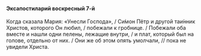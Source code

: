 #### Эксапостиларий воскресный 7-й

Когда сказала Мария: «Унесли Господа», / Си́мон Пётр и другой таи́нник Христов, которого Он любил, / побежали к гробнице. / Побежали оба вместе и нашли одни пелены, лежащие внутри, / и плат, который был на голове, отдельно от них. / Они же об этом опять умолчали, // пока не увидели Христа.
